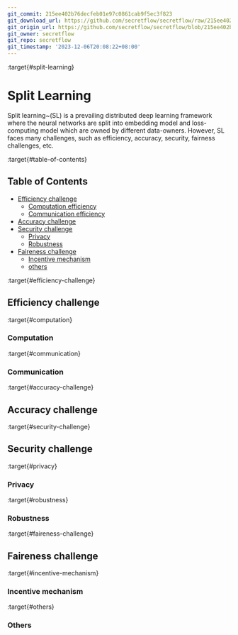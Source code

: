 ```yaml
---
git_commit: 215ee402b76decfeb01e97c0861cab9f5ec3f823
git_download_url: https://github.com/secretflow/secretflow/raw/215ee402b76decfeb01e97c0861cab9f5ec3f823/docs/awesome-pets/papers/applications/ppml/sl.md
git_origin_url: https://github.com/secretflow/secretflow/blob/215ee402b76decfeb01e97c0861cab9f5ec3f823/docs/awesome-pets/papers/applications/ppml/sl.md
git_owner: secretflow
git_repo: secretflow
git_timestamp: '2023-12-06T20:08:22+08:00'
---
```


:target{#split-learning}

# Split Learning

Split learning\~(SL) is a prevailing distributed deep learning framework where the neural networks are split into embedding model and loss-computing model which are owned by different data-owners. However, SL faces many challenges, such as efficiency, accuracy, security, fairness challenges, etc.

:target{#table-of-contents}

## Table of Contents

- [Efficiency challenge](#efficiency-challenge)
  - [Computation efficiency](#Computation)
  - [Communication efficiency](#Communication)
- [Accuracy challenge](#accuracy-challenge)
- [Security challenge](#security-challenge)
  - [Privacy](#privacy)
  - [Robustness](#robustness)
- [Faireness challenge](#faireness-challenge)
  - [Incentive mechanism](#incentive)
  - [others](#others)

:target{#efficiency-challenge}

## Efficiency challenge

:target{#computation}

### Computation

:target{#communication}

### Communication

:target{#accuracy-challenge}

## Accuracy challenge

:target{#security-challenge}

## Security challenge

:target{#privacy}

### Privacy

:target{#robustness}

### Robustness

:target{#faireness-challenge}

## Faireness challenge

:target{#incentive-mechanism}

### Incentive mechanism

:target{#others}

### Others
